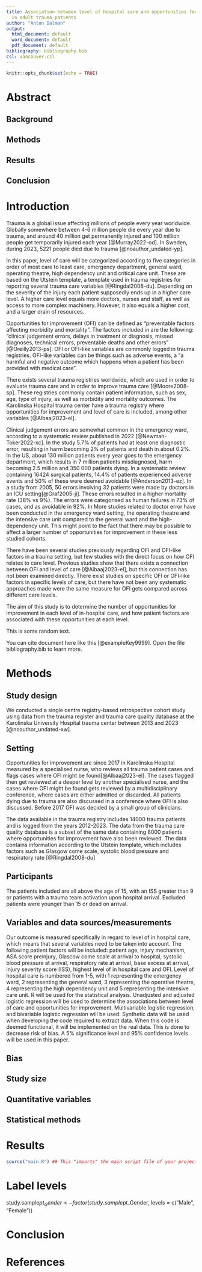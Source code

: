 ```yaml
---
title: Association between level of hospital care and opportunities for improvement
  in adult trauma patients
author: "Anton Dalman"
output:
  html_document: default
  word_document: default
  pdf_document: default
bibliography: bibliography.bib
csl: vancouver.csl
---
```


```r
knitr::opts_chunk$set(echo = TRUE)
```


```{=html}
<!-- This is an R Markdown document. Markdown is a simple formatting
syntax for authoring HTML, PDF, and MS Word documents. For more
details on using R Markdown see http://rmarkdown.rstudio.com -->
```
```{=html}
<!-- This is a comment and will not be present in the compiled
document. Try "knitting" this document by clicking the knit button up
to the left, or by running `rmarkdown::render("manuscript.Rmd")` in
the console and you should only see headings -->
```
```{=html}
<!-- Structure and most comments are from the Strengthening the
reporting of observational studies in epidemiology (STROBE) statement,
see https://www.strobe-statement.org/. For more explanations see the
paper Strengthening the Reporting of Observational Studies in
Epidemiology (STROBE):explanation and elaboration.  -->
```
```{=html}
<!-- Indicate the study’s design with a commonly used term in the
title, for example: "Associations between resuscitation interventions
and opportunities for improvement in adult trauma patients: A cohort
study" -->
```
# Abstract

```{=html}
<!-- Provide in the abstract an informative and balanced summary of
what was done and what was found. Not more than 300 words. -->
```
## Background

## Methods

## Results

## Conclusion

# Introduction

Trauma is a global issue affecting millions of people every year worldwide. Globally somewhere between 4-6 million people die every year due to trauma, and around 40 million get permanently injured and 100 million people get temporarily injured each year [@Murray2022-od]. In Sweden, during 2023, 5221 people died due to trauma [@noauthor_undated-yp].

In this paper, level of care will be categorized according to five categories in order of most care to least care, emergency department, general ward, operating theatre, high dependency unit and critical care unit. These are based on the Utstein template, a template used in trauma registries for reporting several trauma care variables [@Ringdal2008-du]. Depending on the severity of the injury each patient supposedly ends up in a higher care level. A higher care level equals more doctors, nurses and staff, as well as access to more complex machinery. However, it also equals a higher cost, and a larger drain of resources.

Opportunities for improvement (OFI) can be defined as “preventable factors affecting morbidity and mortality”. The factors included in are the following: “clinical judgement errors, delays in treatment or diagnosis, missed diagnoses, technical errors, preventable deaths and other errors” [@Oreilly2013-ps]. OFI or OFI-like variables are commonly logged in trauma registries. OFI-like variables can be things such as adverse events, a “a harmful and negative outcome which happens when a patient has been provided with medical care”. 

There exists several trauma registries worldwide, which are used in order to evaluate trauma care and in order to improve trauma care [@Moore2008-sp]. These registries commonly contain patient information, such as sex, age, type of injury, as well as morbidity and mortality outcomes. The Karolinska Hospital trauma center have a trauma registry where opportunities for improvement and level of care is included, among other variables [@Albaaj2023-el]. 

Clinical judgement errors are somewhat common in the emergency ward, according to a systematic review published in 2022 [@Newman-Toker2022-xc]. In the study 5.7% of patients had at least one diagnostic error, resulting in harm becoming 2% of patients and death in about 0.2%. In the US, about 130 million patients every year goes to the emergency department, which results in 7 million patients misdiagnosed, harm becoming 2.5 million and 350 000 patients dying. In a systematic review containing 16424 surgical patients, 14.4% of patients experienced adverse events and 50% of these were deemed avoidable [@Anderson2013-ez]. In a study from 2005, 50 errors involving 32 patients were made by doctors in an ICU setting[@Graf2005-ji]. These errors resulted in a higher mortality rate (38% vs 9%). The errors were categorised as human failures in 73% of cases, and as avoidable in 92%. In
More studies related to doctor error have been conducted in the emergency ward setting, the operating theatre and the intensive care unit compared to the general ward and the high-dependency unit. This might point to the fact that there may be possible to affect a larger number of opportunities for improvement in these less studied cohorts.

There have been several studies previously regarding OFI and OFI-like factors in a trauma setting, but few studies with the direct focus on how OFI relates to care level. Previous studies show that there exists a connection between OFI and level of care [@Albaaj2023-el], but this connection has not been examined directly. There exist studies on specific OFI or OFI-like factors in specific levels of care, but there have not been any systematic approaches made were the same measure for OFI gets compared across different care levels. 

The aim of this study is to determine the number of opportunities for improvement in each level of in-hospital care, and how patient factors are associated with these opportunities at each level.



```{=html}
<!-- Explain the scientific background and rationale for the
investigation being reported. End by stating the aim or specific
objectives, including any prespecified hypotheses. The introduction
should not be longer than 1-1.5 pages, typically 4-5 paragraphs, each
6-8 lines long. Support every statement with a citation -->
```
This is some random text.

You can cite document here like this [@exampleKey9999]. Open the file bibliography.bib to learn more.

# Methods

## Study design

We conducted a single centre registry-based retrospective cohort study using data from the trauma register and trauma care quality database at the Karolinska University Hospital trauma center between 2013 and 2023 [@noauthor_undated-xw]. 

<!-- Present key elements of study design -->

## Setting

Opportunities for improvement are since 2017 in Karolinska Hospital measured by a specialised nurse, who reviews all trauma patient cases and flags cases where OFI might be found[@Albaaj2023-el]. The cases flagged then get reviewed at a deeper level by another specialised nurse, and the cases where OFI might be found gets reviewed by a multidisciplinary conference, where cases are either admitted or discarded. All patients dying due to trauma are also discussed in a conference where OFI is also discussed. Before 2017 OFI was decided by a small group of clinicians.

The data available in the trauma registry includes 14000 trauma patients and is logged from the years 2012-2023. The data from the trauma care quality database is a subset of the same data containing 8000 patients where opportunities for improvement have also been reviewed. The data contains information according to the Utstein template, which includes factors such as Glasgow come scale, systolic blood pressure and respiratory rate [@Ringdal2008-du]


```{=html}
<!-- Describe the setting, locations, and relevant dates, including
periods of recruitment, exposure, follow-up, and data collection -->
```
## Participants

The patients included are all above the age of 15, with an ISS greater than 9 or patients with a trauma team activation upon hospital arrival. Excluded patients were younger than 15 or dead on arrival.

```{=html}
<!-- Cohort study: Give the eligibility criteria, and the sources and
methods of selection of participants. Describe methods of
follow-up. For matched studies, give matching criteria and number of
exposed and unexposed -->
```
```{=html}
<!-- Case-control study: Give the eligibility criteria, and the
sources and + methods of case ascertainment and control
selection. Give the rationale for the choice of cases and
controls. For matched studies, give matching criteria and the number
of controls per case -->
```
```{=html}
<!-- Cross-sectional study: Give the eligibility criteria, and the
sources and methods of selection of participants -->
```
## Variables and data sources/measurements

Our outcome is measured specifically in regard to level of in hospital care, which means that several variables need to be taken into account. The following patient factors will be included: patient age, injury mechanism, ASA score preinjury, Glascow come scale at arrival to hospital, systolic blood pressure at arrival, respiratory rate at arrival, base excess at arrival, injury severity score (ISS), highest level of in hospital care and OFI. Level of hospital care is numbered from 1-5, with 1 representing the emergency ward, 2 representing the general ward, 3 representing the operative theatre, 4 representing the high dependency unit and 5 representing the intensive care unit.
R will be used for the statistical analysis. Unadjusted and adjusted logistic regression will be used to determine the associations between level of care and opportunities for improvement. Multivariable logistic regression, and bivariable logistic regression will be used. Synthetic data will be used when developing the code required to extract data. When this code is deemed functional, it will be implemented on the real data. This is done to decrease risk of bias. A 5% significance level and 95% confidence levels will be used in this paper.


```{=html}
<!-- Clearly define all outcomes, exposures, predictors, potential
confounders, and effect modifiers. Give diagnostic criteria, if
applicable. For each variable of interest, give sources of data and
details of methods of assessment (measurement). Describe comparability
of assessment methods if there is more than one group -->
```
## Bias

<!-- Describe any efforts to address potential sources of bias -->

## Study size

<!-- Explain how the study size was arrived at -->

## Quantitative variables

```{=html}
<!-- Explain how quantitative variables were handled in the
analyses. If applicable, describe which groupings were chosen and why
-->
```
## Statistical methods

```{=html}
<!-- 

(a) Describe all statistical methods, including those used to control
for confounding

(b) Describe any methods used to examine subgroups and interactions

(c) Explain how missing data were addressed 

(d) 

Cohort study: If applicable, explain how loss to follow-up was addressed 

Case-control study:If applicable, explain how matching of cases and
controls was addressed

Cross-sectional study: If applicable, describe analytical methods
taking account of sampling strategy

(e) Describe any sensitivity analyses
-->
```
# Results
```r
source("main.R") ## This "imports" the main script file of your project and run any code in it
```
# Label levels
study.sample$pt_Gender <- factor(study.sample$pt_Gender, levels = c("Male", "Female"))

```{=html}
<!-- 

Participants
------------

(a) Report numbers of individuals at each stage of study—eg numbers
potentially eligible, examined for eligibility, confirmed eligible,
included in the study, completing follow-up, and analysed

(b) Give reasons for non-participation at each stage

(c) Consider use of a flow diagram

The trauma registry included `r nrow(merged.data)` patients, out of which `r nrow(study.sample)` patients had been reviewed for opportunities for improvement.  After excluding patients younger than 15 or dead on arrival, `r nrow(study.sample)` patients were included. The variable with most missing data was X with Y% missing data.

Descriptive data
----------------

(a) Give characteristics of study participants (eg demographic,
clinical, social) and information on exposures and potential
confounders

(b) Indicate number of participants with missing data for each
variable of interest

(c) Cohort study — Summarise follow-up time (eg, average and total
amount)

Sample characteristics are shown in Table @ref(tab:sample-characteristics). A total of `r ofi` patients had at least one opportunity for improvement. The median (IQR) age of the patients was `r age` years. Most patients were `r men`.

```r
sample.characteristics.table
```

Outcome data
------------

Cohort study — Report numbers of outcome events or summary measures
over time

Case-control study — Report numbers in each exposure category, or
summary measures of exposure

Cross-sectional study — Report numbers of outcome events or summary
measures

Main results
------------

(a) Give unadjusted estimates and, if applicable, confounder-adjusted
estimates and their precision (eg, 95% confidence interval). Make
clear which confounders were adjusted for and why they were included

(b) Report category boundaries when continuous variables were
categorized

(c) If relevant, consider translating estimates of relative risk into
absolute risk for a meaningful time period

Other analyses 
--------------

Report other analyses done—eg analyses of subgroups and interactions,
and sensitivity analyses 
-->
```

You can also embed plots:

```r
plot(pressure)
```

# Discussion

```{=html}
<!--

Key results
-----------
Summarise key results with reference to study objectives

Limitations
-----------

Discuss limitations of the study, taking into account sources of
potential bias or imprecision.  Discuss both direction and magnitude
of any potential bias

Interpretation
--------------

Give a cautious overall interpretation of results considering
objectives, limitations, multiplicity of analyses, results from
similar studies, and other relevant evidence

Generalisability
----------------

Discuss the generalisability (external validity) of the study results

-->
```
# Conclusion

<!-- Give a short conclusion, corresponding to the aim -->

# References

<!-- Do not edit by hand, references will be inserted and formatted automatically once you knit this document -->
